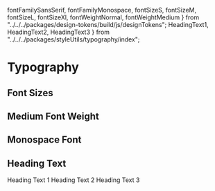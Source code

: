   fontFamilySansSerif,
  fontFamilyMonospace,
  fontSizeS,
  fontSizeM,
  fontSizeL,
  fontSizeXl,
  fontWeightNormal,
  fontWeightMedium
} from "../../../packages/design-tokens/build/js/designTokens";
  HeadingText1,
  HeadingText2,
  HeadingText3
} from "../../../packages/styleUtils/typography/index";

<Meta title="DesignTokens/Typography" />

# Typography

<div>
  <h2>Font Sizes</h2>
  <Typeset
    fontSizes={[fontSizeS, fontSizeM, fontSizeL, fontSizeXl]}
    fontFamily={fontFamilySansSerif}
    fontWeight={fontWeightNormal}
    sampleText="The quick brown fox jumps over the lazy dog"
  />
  <h2>Medium Font Weight</h2>
  <Typeset
    fontSizes={[fontSizeS, fontSizeM, fontSizeL, fontSizeXl]}
    fontFamily={fontFamilySansSerif}
    fontWeight={fontWeightMedium}
    sampleText="The quick brown fox jumps over the lazy dog"
  />
  <h2>Monospace Font</h2>
  <Typeset
    fontSizes={[fontSizeS, fontSizeM, fontSizeL, fontSizeXl]}
    fontFamily={fontFamilyMonospace}
    sampleText="The quick brown fox jumps over the lazy dog"
  />
  <h2>Heading Text</h2>
  <HeadingText1>Heading Text 1</HeadingText1>
  <HeadingText2>Heading Text 2</HeadingText2>
  <HeadingText3>Heading Text 3</HeadingText3>
</div>
